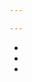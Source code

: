 ```yaml
---

---
```


- <Xref title="Default Source Name" value="default-source-name" />
- <Xref title="Outdated Packages Cache Duration In Minutes" value="outdated-packages-cache-duration-in-minutes" />
- <Xref title="Use Language" value="use-language" />
